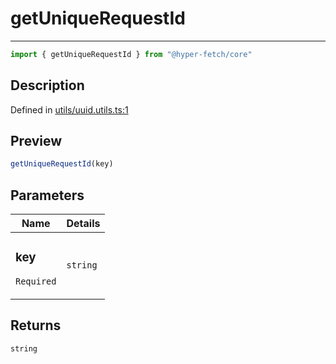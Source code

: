 

# getUniqueRequestId

<div class="api-docs__separator" data-reactroot="">

---

</div><div class="api-docs__import" data-reactroot="">

```ts
import { getUniqueRequestId } from "@hyper-fetch/core"
```

</div><div class="api-docs__section">

## Description

</div><div class="api-docs__description"><span class="api-docs__do-not-parse">



</span></div><p class="api-docs__definition">

Defined in [utils/uuid.utils.ts:1](https://github.com/BetterTyped/hyper-fetch/blob/cc329b91/packages/core/src/utils/uuid.utils.ts#L1)

</p><div class="api-docs__section">

## Preview

</div><div class="api-docs__preview fn">

```ts
getUniqueRequestId(key)
```

</div><div class="api-docs__section">

## Parameters

</div><div class="api-docs__parameters"><table><thead><tr><th>Name</th><th>Details</th></tr></thead><tbody><tr param-data="key"><td class="api-docs__param-name required">

### key 

`Required`

</td><td class="api-docs__param-type">

`string`

</td></tr></tbody></table></div><div class="api-docs__section">

## Returns

</div><div class="api-docs__returns">

```ts
string
```

</div>